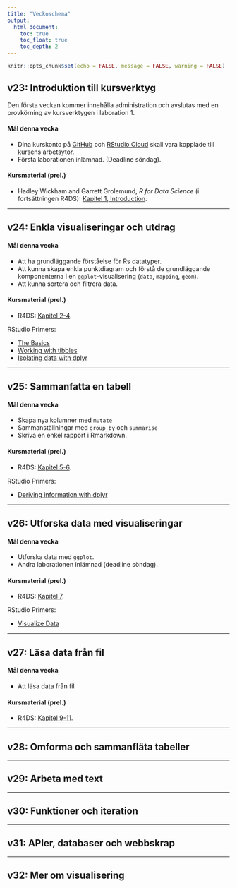 ```yaml
---
title: "Veckoschema"
output:
  html_document:
    toc: true
    toc_float: true
    toc_depth: 2
---
```


```r
knitr::opts_chunk$set(echo = FALSE, message = FALSE, warning = FALSE)
```

## **v23**: Introduktion till kursverktyg

Den första veckan kommer innehålla administration och avslutas med en provkörning av kursverktygen i laboration 1.

#### Mål denna vecka
- Dina kurskonto på [GitHub](https://github.com/)  och [RStudio Cloud](https://rstudio.cloud/) skall vara kopplade till kursens arbetsytor.
- Första laborationen inlämnad. (Deadline söndag).

#### Kursmaterial (prel.)

- Hadley Wickham and Garrett Grolemund, *R for Data Science* (i fortsättningen R4DS): [Kapitel 1, Introduction](https://r4ds.had.co.nz/introduction.html).



***

## **v24**: Enkla visualiseringar och utdrag

#### Mål denna vecka

- Att ha grundläggande förståelse för Rs datatyper.
- Att kunna skapa enkla punktdiagram och förstå de grundläggande komponenterna i en `ggplot`-visualisering (`data`, `mapping`, `geom`).
- Att kunna sortera och filtrera data.


#### Kursmaterial (prel.)

- R4DS: [Kapitel 2-4](https://r4ds.had.co.nz/introduction.html).

RStudio Primers: 

- [The Basics](https://rstudio.cloud/learn/primers/1)
- [Working with tibbles](https://rstudio.cloud/learn/primers/2.1)
- [Isolating data with dplyr](https://rstudio.cloud/learn/primers/2.2)

***

## **v25**: Sammanfatta en tabell


#### Mål denna vecka

- Skapa nya kolumner med `mutate`
- Sammanställningar med `group_by` och `summarise`
- Skriva en enkel rapport i Rmarkdown.

#### Kursmaterial (prel.)

- R4DS: [Kapitel 5-6](https://r4ds.had.co.nz/transform.html).

RStudio Primers:

- [Deriving information with dplyr](https://rstudio.cloud/learn/primers/2.3)


***

## **v26**: Utforska data med visualiseringar

#### Mål denna vecka

- Utforska data med `ggplot`.
- Andra laborationen inlämnad (deadline söndag).

#### Kursmaterial (prel.)

- R4DS: [Kapitel 7](https://r4ds.had.co.nz/exploratory-data-analysis.html).

RStudio Primers:

- [Visualize Data](https://rstudio.cloud/learn/primers/3)

***

## **v27**: Läsa data från fil

#### Mål denna vecka

- Att läsa data från fil

#### Kursmaterial (prel.)

- R4DS: [Kapitel 9-11](https://r4ds.had.co.nz/data-import.html).

***

## **v28**: Omforma och sammanfläta tabeller

***

## **v29**: Arbeta med text

***

## **v30**: Funktioner och iteration

***

## **v31**: APIer, databaser och webbskrap

***

## **v32**: Mer om visualisering

